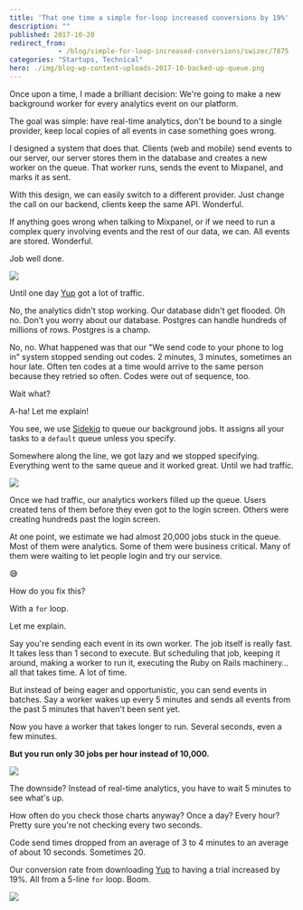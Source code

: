 ```yaml
---
title: 'That one time a simple for-loop increased conversions by 19%'
description: ""
published: 2017-10-20
redirect_from: 
            - /blog/simple-for-loop-increased-conversions/swizec/7875
categories: "Startups, Technical"
hero: ./img/blog-wp-content-uploads-2017-10-backed-up-queue.png
---
```

Once upon a time, I made a brilliant decision: We're going to make a new background worker for every analytics event on our platform.



The goal was simple: have real-time analytics, don't be bound to a single provider, keep local copies of all events in case something goes wrong.



I designed a system that does that. Clients (web and mobile) send events to our server, our server stores them in the database and creates a new worker on the queue. That worker runs, sends the event to Mixpanel, and marks it as sent.



With this design, we can easily switch to a different provider. Just change the call on our backend, clients keep the same API. Wonderful.



If anything goes wrong when talking to Mixpanel, or if we need to run a complex query involving events and the rest of our data, we can. All events are stored. Wonderful.



Job well done.



![](./img/media-Mp4hQy51LjY6A-giphy.gif)



Until one day [Yup](https://www.yup.com) got a lot of traffic.



No, the analytics didn't stop working. Our database didn't get flooded. Oh no. Don't you worry about our database. Postgres can handle hundreds of millions of rows. Postgres is a champ.



No, no. What happened was that our "We send code to your phone to log in" system stopped sending out codes. 2 minutes, 3 minutes, sometimes an hour late. Often ten codes at a time would arrive to the same person because they retried so often. Codes were out of sequence, too.



Wait what?



A-ha! Let me explain!



You see, we use [Sidekiq](https://github.com/mperham/sidekiq) to queue our background jobs. It assigns all your tasks to a `default` queue unless you specify.



Somewhere along the line, we got lazy and we stopped specifying. Everything went to the same queue and it worked great. Until we had traffic.



![](./img/blog-wp-content-uploads-2017-10-backed-up-queue.png)



Once we had traffic, our analytics workers filled up the queue. Users created tens of them before they even got to the login screen. Others were creating hundreds past the login screen.



At one point, we estimate we had almost 20,000 jobs stuck in the queue. Most of them were analytics. Some of them were business critical. Many of them were waiting to let people login and try our service.



😅



How do you fix this?



With a `for` loop.



Let me explain.



Say you're sending each event in its own worker. The job itself is really fast. It takes less than 1 second to execute. But scheduling that job, keeping it around, making a worker to run it, executing the Ruby on Rails machinery… all that takes time. A lot of time.



But instead of being eager and opportunistic, you can send events in batches. Say a worker wakes up every 5 minutes and sends all events from the past 5 minutes that haven't been sent yet.



Now you have a worker that takes longer to run. Several seconds, even a few minutes.



**But you run only 30 jobs per hour instead of 10,000.**



![](./img/blog-wp-content-uploads-2017-10-batched-queue.png)



The downside? Instead of real-time analytics, you have to wait 5 minutes to see what's up.



How often do you check those charts anyway? Once a day? Every hour? Pretty sure you're not checking every two seconds.



Code send times dropped from an average of 3 to 4 minutes to an average of about 10 seconds. Sometimes 20.



Our conversion rate from downloading [Yup](https://www.yup.com) to having a trial increased by 19%. All from a 5-line `for` loop. Boom.



![](./img/media-OK27wINdQS5YQ-giphy.gif)